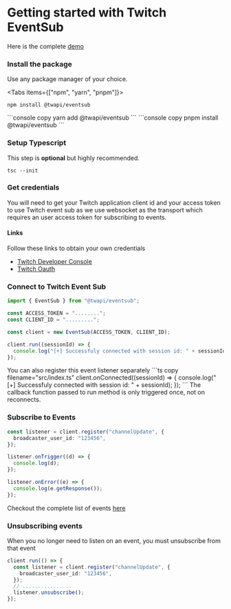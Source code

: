 
# Getting started with Twitch EventSub

Here is the complete [demo](https://github.com/fero1xd/twapi/tree/master/examples/eventsub)

<Steps>

### Install the package

Use any package manager of your choice.

<Tabs items={["npm", "yarn", "pnpm"]}>
  <Tab>
  ```console copy 
  npm install @twapi/eventsub 
  ```
  </Tab>
  <Tab>
  ```console copy 
  yarn add @twapi/eventsub 
  ```
  </Tab>
  <Tab>
  ```console copy 
  pnpm install @twapi/eventsub 
  ```
  </Tab>
</Tabs>

### Setup Typescript

This step is **optional** but highly recommended.

```console copy
tsc --init
```

### Get credentials

You will need to get your Twitch application client id and your access token to use Twitch event sub as we use websocket as the transport
which requires an user access token for subscribing to events.

#### Links

Follow these links to obtain your own credentials

- [Twitch Developer Console](https://dev.twitch.tv/console)
- [Twitch Oauth](https://dev.twitch.tv/docs/authentication/getting-tokens-oauth/)

### Connect to Twitch Event Sub

```ts copy filename="src/index.ts"
import { EventSub } from "@twapi/eventsub";

const ACCESS_TOKEN = "........";
const CLIENT_ID = ".........";

const client = new EventSub(ACCESS_TOKEN, CLIENT_ID);

client.run((sessionId) => {
  console.log("[+] Successfuly connected with session id: " + sessionId);
});
```

<Callout type="info">
You can also register this event listener separately
```ts copy filename="src/index.ts"
client.onConnected((sessionId) => {
  console.log("[+] Successfuly connected with session id: " + sessionId);
});
```
</Callout>

<Callout type="warning">
  The callback function passed to run method is only triggered once, not on
  reconnects.
</Callout>

### Subscribe to Events

```ts copy filename="src/index.ts"
const listener = client.register("channelUpdate", {
  broadcaster_user_id: "123456",
});

listener.onTrigger((d) => {
  console.log(d);
});

listener.onError((e) => {
  console.log(e.getResponse());
});
```

Checkout the complete list of events [here](https://dev.twitch.tv/docs/eventsub/eventsub-subscription-types)

### Unsubscribing events

When you no longer need to listen on an event, you must unsubscribe from that event

```ts copy filename="src/index.ts"
client.run(() => {
  const listener = client.register("channelUpdate", {
    broadcaster_user_id: "123456",
  });
  // ................
  listener.unsubscribe();
});
```

</Steps>

